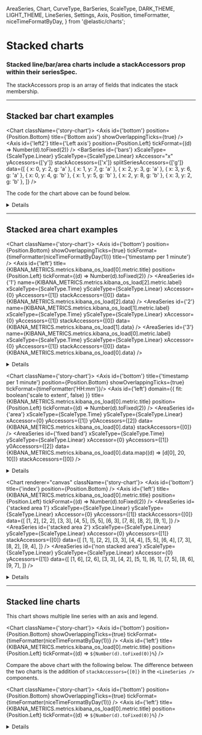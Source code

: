   AreaSeries,
  Chart,
  CurveType,
  BarSeries,
  ScaleType,
  DARK_THEME,
  LIGHT_THEME,
  LineSeries,
  Settings,
  Axis,
  Position,
  timeFormatter,
  niceTimeFormatByDay,
} from '@elastic/charts';

<Meta title="Types of charts/Stacked Charts" />

# Stacked charts
### Stacked line/bar/area charts include a stackAccessors prop within their seriesSpec.
The stackAccessors prop is an array of fields that indicates the stack membership.
***


## Stacked bar chart examples
<Chart className={'story-chart'}>
  <Settings showLegend={true} legendPosition={Position.Right} />
  <Axis id={'bottom'} position={Position.Bottom} title={'Bottom axis'} showOverlappingTicks={true} />
  <Axis
    id={'left2'}
    title={'Left axis'}
    position={Position.Left}
    tickFormat={(d) => Number(d).toFixed(2)}
  />
  <BarSeries
    id={'bars'}
    xScaleType={ScaleType.Linear}
    yScaleType={ScaleType.Linear}
    xAccessor="x"
    yAccessors={['y']}
    stackAccessors={['x']}
    splitSeriesAccessors={['g']}
    data={[
      { x: 0, y: 2, g: 'a' },
      { x: 1, y: 7, g: 'a' },
      { x: 2, y: 3, g: 'a' },
      { x: 3, y: 6, g: 'a' },
      { x: 0, y: 4, g: 'b' },
      { x: 1, y: 5, g: 'b' },
      { x: 2, y: 8, g: 'b' },
      { x: 3, y: 2, g: 'b' },
    ]}
  />
</Chart>

The code for the chart above can be found below.
<details>

```js
<Chart className={'story-chart'}>
  <Settings showLegend={true} legendPosition={Position.Right} />
  <Axis id={'bottom'} position={Position.Bottom} title={'Bottom axis'} showOverlappingTicks={true} />
  <Axis
    id={'left2'}
    title={'Left axis'}
    position={Position.Left}
    tickFormat={(d) => Number(d).toFixed(2)}
  />
  <BarSeries
    id={'bars'}
    xScaleType={ScaleType.Linear}
    yScaleType={ScaleType.Linear}
    xAccessor="x"
    yAccessors={['y']}
    stackAccessors={['x']}
    splitSeriesAccessors={['g']}
    data={[
      { x: 0, y: 2, g: 'a' },
      { x: 1, y: 7, g: 'a' },
      { x: 2, y: 3, g: 'a' },
      { x: 3, y: 6, g: 'a' },
      { x: 0, y: 4, g: 'b' },
      { x: 1, y: 5, g: 'b' },
      { x: 2, y: 8, g: 'b' },
      { x: 3, y: 2, g: 'b' },
    ]}
  />
</Chart>
```
</details>

***
## Stacked area chart examples

<Chart className={'story-chart'}>
  <Settings showLegend={true} legendPosition={Position.Right}/>
  <Axis
  id={'bottom'}
  position={Position.Bottom}
  showOverlappingTicks={true}
  tickFormat={timeFormatter(niceTimeFormatByDay(1))}
  title={'timestamp per 1 minute'}
  />
  <Axis
  id={'left'}
  title={KIBANA_METRICS.metrics.kibana_os_load[0].metric.title}
  position={Position.Left}
  tickFormat={(d) => Number(d).toFixed(2)}
  />
  <AreaSeries
  id={'1'}
  name={KIBANA_METRICS.metrics.kibana_os_load[2].metric.label}
  xScaleType={ScaleType.Time}
  yScaleType={ScaleType.Linear}
  xAccessor={0}
  yAccessors={[1]}
  stackAccessors={[0]}
  data={KIBANA_METRICS.metrics.kibana_os_load[2].data}
  />
  <AreaSeries
  id={'2'}
  name={KIBANA_METRICS.metrics.kibana_os_load[1].metric.label}
  xScaleType={ScaleType.Time}
  yScaleType={ScaleType.Linear}
  xAccessor={0}
  yAccessors={[1]}
  stackAccessors={[0]}
  data={KIBANA_METRICS.metrics.kibana_os_load[1].data}
  />
  <AreaSeries
  id={'3'}
  name={KIBANA_METRICS.metrics.kibana_os_load[0].metric.label}
  xScaleType={ScaleType.Time}
  yScaleType={ScaleType.Linear}
  xAccessor={0}
  yAccessors={[1]}
  stackAccessors={[0]}
  data={KIBANA_METRICS.metrics.kibana_os_load[0].data}
  />
</Chart>

<details>

```js
<Chart className={'story-chart'}>
  <Settings showLegend={true} legendPosition={Position.Right}/>
  <Axis
    id={'bottom'}
    position={Position.Bottom}
    showOverlappingTicks={true}
    tickFormat={timeFormatter(niceTimeFormatByDay(1))}
    title={'timestamp per 1 minute'}
  />
  <Axis
    id={'left'}
    title={KIBANA_METRICS.metrics.kibana_os_load[0].metric.title}
    position={Position.Left}
    tickFormat={(d) => Number(d).toFixed(2)}
  />
  <AreaSeries
    id={'1'}
    name={KIBANA_METRICS.metrics.kibana_os_load[2].metric.label}
    xScaleType={ScaleType.Time}
    yScaleType={ScaleType.Linear}
    xAccessor={0}
    yAccessors={[1]}
    stackAccessors={[0]}
    data={KIBANA_METRICS.metrics.kibana_os_load[2].data}
  />
  <AreaSeries
    id={'2'}
    name={KIBANA_METRICS.metrics.kibana_os_load[1].metric.label}
    xScaleType={ScaleType.Time}
    yScaleType={ScaleType.Linear}
    xAccessor={0}
    yAccessors={[1]}
    stackAccessors={[0]}
    data={KIBANA_METRICS.metrics.kibana_os_load[1].data}
  />
  <AreaSeries
    id={'3'}
    name={KIBANA_METRICS.metrics.kibana_os_load[0].metric.label}
    xScaleType={ScaleType.Time}
    yScaleType={ScaleType.Linear}
    xAccessor={0}
    yAccessors={[1]}
    stackAccessors={[0]}
    data={KIBANA_METRICS.metrics.kibana_os_load[0].data}
  />
</Chart>
```
</details>

<Chart className={'story-chart'}>
  <Settings showLegend />
  <Axis id={'bottom'} title={'timestamp per 1 minute'} position={Position.Bottom} showOverlappingTicks={true} tickFormat={timeFormatter('HH:mm')}/>
  <Axis
  id={'left'}
  domain={{ fit: boolean('scale to extent', false) }}
  title={KIBANA_METRICS.metrics.kibana_os_load[0].metric.title}
  position={Position.Left}
  tickFormat={(d) => Number(d).toFixed(2)}
  />
  <AreaSeries
  id={'area'}
  xScaleType={ScaleType.Time}
  yScaleType={ScaleType.Linear}
  xAccessor={0}
  yAccessors={[1]}
  y0Accessors={[2]}
  data={KIBANA_METRICS.metrics.kibana_os_load[0].data}
  stackAccessors={[0]}
  />
  <AreaSeries
  id={'fixed band'}
  xScaleType={ScaleType.Time}
  yScaleType={ScaleType.Linear}
  xAccessor={0}
  yAccessors={[1]}
  y0Accessors={[2]}
  data={KIBANA_METRICS.metrics.kibana_os_load[0].data.map((d) => [d[0], 20, 10])}
  stackAccessors={[0]}
  />
</Chart>

<details>
```js
<Chart className={'story-chart'}>
  <Settings showLegend />
  <Axis id={'bottom'} title={'timestamp per 1 minute'} position={Position.Bottom} showOverlappingTicks={true} tickFormat={timeFormatter('HH:mm')}/>
  <Axis
    id={'left'}
    title={KIBANA_METRICS.metrics.kibana_os_load[0].metric.title}
    domain={{ fit: boolean('scale to extent', false) }}
    position={Position.Left}
    tickFormat={(d) => Number(d).toFixed(2)}
  />
  <AreaSeries
    id={'area'}
    xScaleType={ScaleType.Time}
    yScaleType={ScaleType.Linear}
    xAccessor={0}
    yAccessors={[1]}
    y0Accessors={[2]}
    data={KIBANA_METRICS.metrics.kibana_os_load[0].data}
    stackAccessors={[0]}
  />
  <AreaSeries
    id={'fixed band'}
    xScaleType={ScaleType.Time}
    yScaleType={ScaleType.Linear}
    xAccessor={0}
    yAccessors={[1]}
    y0Accessors={[2]}
    data={KIBANA_METRICS.metrics.kibana_os_load[0].data.map((d) => [d[0], 20, 10])}
    stackAccessors={[0]}
  />
</Chart>
```
</details>

<Chart renderer="canvas" className={'story-chart'}>
  <Axis id={'bottom'} title={'index'} position={Position.Bottom} />
  <Axis
    id={'left'}
    title={KIBANA_METRICS.metrics.kibana_os_load[0].metric.title}
    position={Position.Left}
    tickFormat={(d) => Number(d).toFixed(2)}
  />
  <AreaSeries
    id={'stacked area 1'}
    xScaleType={ScaleType.Linear}
    yScaleType={ScaleType.Linear}
    xAccessor={0}
    yAccessors={[1]}
    stackAccessors={[0]}
    data={[
      [1, 2],
      [2, 2],
      [3, 3],
      [4, 5],
      [5, 5],
      [6, 3],
      [7, 8],
      [8, 2],
      [9, 1],
    ]}
  />
  <AreaSeries
    id={'stacked area 2'}
    xScaleType={ScaleType.Linear}
    yScaleType={ScaleType.Linear}
    xAccessor={0}
    yAccessors={[1]}
    stackAccessors={[0]}
    data={[
      [1, 1],
      [2, 2],
      [3, 3],
      [4, 4],
      [5, 5],
      [6, 4],
      [7, 3],
      [8, 2],
      [9, 4],
    ]}
  />
  <AreaSeries
    id={'non stacked area'}
    xScaleType={ScaleType.Linear}
    yScaleType={ScaleType.Linear}
    xAccessor={0}
    yAccessors={[1]}
    data={[
      [1, 6],
      [2, 6],
      [3, 3],
      [4, 2],
      [5, 1],
      [6, 1],
      [7, 5],
      [8, 6],
      [9, 7],
    ]}
  />
</Chart>

<details>

```js
<Chart renderer="canvas" className={'story-chart'}>
  <Axis id={'bottom'} title={'index'} position={Position.Bottom} />
  <Axis
    id={'left'}
    title={KIBANA_METRICS.metrics.kibana_os_load[0].metric.title}
    position={Position.Left}
    tickFormat={(d) => Number(d).toFixed(2)}
  />
  <AreaSeries
    id={'stacked area 1'}
    xScaleType={ScaleType.Linear}
    yScaleType={ScaleType.Linear}
    xAccessor={0}
    yAccessors={[1]}
    stackAccessors={[0]}
    data={[
      [1, 2],
      [2, 2],
      [3, 3],
      [4, 5],
      [5, 5],
      [6, 3],
      [7, 8],
      [8, 2],
      [9, 1],
    ]}
  />
  <AreaSeries
    id={'stacked area 2'}
    xScaleType={ScaleType.Linear}
    yScaleType={ScaleType.Linear}
    xAccessor={0}
    yAccessors={[1]}
    stackAccessors={[0]}
    data={[
      [1, 1],
      [2, 2],
      [3, 3],
      [4, 4],
      [5, 5],
      [6, 4],
      [7, 3],
      [8, 2],
      [9, 4],
    ]}
  />
  <AreaSeries
    id={'non stacked area'}
    xScaleType={ScaleType.Linear}
    yScaleType={ScaleType.Linear}
    xAccessor={0}
    yAccessors={[1]}
    data={[
      [1, 6],
      [2, 6],
      [3, 3],
      [4, 2],
      [5, 1],
      [6, 1],
      [7, 5],
      [8, 6],
      [9, 7],
    ]}
  />
</Chart>
```
</details>

***

## Stacked line charts

This chart shows multiple line series with an axis and legend.

<Chart className={'story-chart'}>
  <Settings showLegend={true} legendPosition={Position.Right} />
  <Axis
    id={'bottom'}
    position={Position.Bottom}
    showOverlappingTicks={true}
    tickFormat={timeFormatter(niceTimeFormatByDay(1))}
  />
  <Axis
    id={'left'}
    title={KIBANA_METRICS.metrics.kibana_os_load[0].metric.title}
    position={Position.Left}
    tickFormat={(d) => `${Number(d).toFixed(0)}%`}
  />
  <LineSeries
    id={KIBANA_METRICS.metrics.kibana_os_load[0].metric.label}
    xScaleType={ScaleType.Time}
    yScaleType={ScaleType.Linear}
    xAccessor={0}
    yAccessors={[1]}
    data={KIBANA_METRICS.metrics.kibana_os_load[0].data}
    curve={CurveType.LINEAR}
  />
  <LineSeries
    id={KIBANA_METRICS.metrics.kibana_os_load[1].metric.label}
    xScaleType={ScaleType.Time}
    yScaleType={ScaleType.Linear}
    xAccessor={0}
    yAccessors={[1]}
    data={KIBANA_METRICS.metrics.kibana_os_load[1].data}
    curve={CurveType.LINEAR}
  />
  <LineSeries
    id={KIBANA_METRICS.metrics.kibana_os_load[2].metric.label}
    xScaleType={ScaleType.Time}
    yScaleType={ScaleType.Linear}
    xAccessor={0}
    yAccessors={[1]}
    data={KIBANA_METRICS.metrics.kibana_os_load[2].data}
    curve={CurveType.LINEAR}
  />
</Chart>

Compare the above chart with the following below. The difference between the two charts is the addition of `stackAccessors={[0]}` in the `<LineSeries />` components.

<Chart className={'story-chart'}>
    <Settings showLegend={true} legendPosition={Position.Right} />
  <Axis
    id={'bottom'}
    position={Position.Bottom}
    showOverlappingTicks={true}
    tickFormat={timeFormatter(niceTimeFormatByDay(1))}
  />
  <Axis
    id={'left'}
    title={KIBANA_METRICS.metrics.kibana_os_load[0].metric.title}
    position={Position.Left}
    tickFormat={(d) => `${Number(d).toFixed(0)}%`}
  />
  <LineSeries
    id={KIBANA_METRICS.metrics.kibana_os_load[0].metric.label}
    xScaleType={ScaleType.Time}
    yScaleType={ScaleType.Linear}
    xAccessor={0}
    yAccessors={[1]}
    data={KIBANA_METRICS.metrics.kibana_os_load[0].data}
    curve={CurveType.LINEAR}
    stackAccessors={[0]}
  />
  <LineSeries
    id={KIBANA_METRICS.metrics.kibana_os_load[1].metric.label}
    xScaleType={ScaleType.Time}
    yScaleType={ScaleType.Linear}
    xAccessor={0}
    yAccessors={[1]}
    data={KIBANA_METRICS.metrics.kibana_os_load[1].data}
    curve={CurveType.LINEAR}
    stackAccessors={[0]}
  />
  <LineSeries
    id={KIBANA_METRICS.metrics.kibana_os_load[2].metric.label}
    xScaleType={ScaleType.Time}
    yScaleType={ScaleType.Linear}
    xAccessor={0}
    yAccessors={[1]}
    data={KIBANA_METRICS.metrics.kibana_os_load[2].data}
    curve={CurveType.LINEAR}
    stackAccessors={[0]}
  />
</Chart>

<details>

```js
<Chart className={'story-chart'}>
    <Settings showLegend={true} legendPosition={Position.Right} />
  <Axis
    id={'bottom'}
    position={Position.Bottom}
    showOverlappingTicks={true}
    tickFormat={timeFormatter(niceTimeFormatByDay(1))}
  />
  <Axis
    id={'left'}
    title={KIBANA_METRICS.metrics.kibana_os_load[0].metric.title}
    position={Position.Left}
    tickFormat={(d) => `${Number(d).toFixed(0)}%`}
  />
  <LineSeries
    id={KIBANA_METRICS.metrics.kibana_os_load[0].metric.label}
    xScaleType={ScaleType.Time}
    yScaleType={ScaleType.Linear}
    xAccessor={0}
    yAccessors={[1]}
    data={KIBANA_METRICS.metrics.kibana_os_load[0].data}
    curve={CurveType.LINEAR}
    stackAccessors={[0]}
  />
  <LineSeries
    id={KIBANA_METRICS.metrics.kibana_os_load[1].metric.label}
    xScaleType={ScaleType.Time}
    yScaleType={ScaleType.Linear}
    xAccessor={0}
    yAccessors={[1]}
    data={KIBANA_METRICS.metrics.kibana_os_load[1].data}
    curve={CurveType.LINEAR}
    stackAccessors={[0]}
  />
  <LineSeries
    id={KIBANA_METRICS.metrics.kibana_os_load[2].metric.label}
    xScaleType={ScaleType.Time}
    yScaleType={ScaleType.Linear}
    xAccessor={0}
    yAccessors={[1]}
    data={KIBANA_METRICS.metrics.kibana_os_load[2].data}
    curve={CurveType.LINEAR}
    stackAccessors={[0]}
  />
</Chart>
```
</details>
